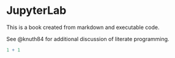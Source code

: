 # JupyterLab

This is a book created from markdown and executable code.

See @knuth84 for additional discussion of literate programming.

```r
1 + 1
```
